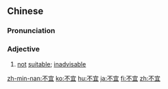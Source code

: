 ==Chinese==
{{zh-forms}}

===Pronunciation===
{{zh-pron
|m=不yí
|c=bat1 ji4
|mn=put-gî
|cat=a
}}

===Adjective===
{{zh-adj}}

# [[not]] [[suitable]]; [[inadvisable]]

{{zh-cat|Advanced}}

[[zh-min-nan:不宜]]
[[ko:不宜]]
[[hu:不宜]]
[[ja:不宜]]
[[fi:不宜]]
[[zh:不宜]]